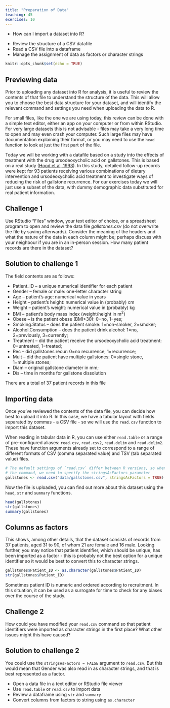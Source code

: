 ```yaml
---
title: "Preparation of Data"
teaching: 45
exercises: 10
---
```


::::::::::::::::::::::::::::::::::::: questions

- How can I import a dataset into R?

::::::::::::::::::::::::::::::::::::: 

::::::::::::::::::::::::::::::::::::: objectives

- Review the structure of a CSV datafile
- Read a CSV file into a dataframe
- Manage the assignment of data as factors or character strings

::::::::::::::::::::::::::::::::::::: 


```r
knitr::opts_chunk$set(echo = TRUE)
```
 
## Previewing data

Prior to uploading any dataset into R for analysis, it is useful to review the 
contents of that file to understand the structure of the data. This will allow
you to choose the best data structure for your dataset, and will identify the 
relevant command and settings you need when uploading the data to R. 

For small files, like the one we are using today, this review can be done with a
simple text editor, either an app on your computer or from within RStudio. For 
very large datasets this is not advisable - files may take a very long time to 
open and may even crash your computer. Such large files may have documentation 
explaining their format, or you may need to use the `head` function to look at 
just the first part of the file.

Today we will be working with a datafile based on a study into the effects of
treatment with the drug ursodeoxycholic acid on gallstones. This is based on a 
real study ([Hood et al, 1993](https://www.ncbi.nlm.nih.gov/pmc/articles/PMC1375471/)).
In this study, detailed follow-up records were kept for 93 patients receiving
various combinations of dietary intervention and ursodeoxycholic acid treatment
to investigate ways of reducing the risk of gallstone recurrence. For our
exercises today we will just use a subset of the data, with dummy demographic
data substituted for real patient information.

::::::::::::::::::::::::::::::::::::: challenge

## Challenge 1

Use RStudio “Files” window, your text editor of choice, or a spreadsheet 
program to open and review the data file _gallstones.csv_ (do not overwrite 
the file by saving afterwards). Consider the meaning of the headers and what
the nature of the data in each column might be; perhaps discuss with your 
neighbour if you are in an in-person session. How many patient records are 
there in the dataset?

::::::::::::::::::::::::::::::::::::: solution

## Solution to challenge 1

The field contents are as follows:

* Patient_ID – a unique numerical identifier for each patient
* Gender – female or male: one-letter character string
* Age – patient’s age: numerical value in years
* Height – patient’s height: numerical value in (probably) cm
* Weight – patient’s weight: numerical value in (probably) kg
* BMI – patient’s body mass index (weight/height in m<sup>2</sup>)
* Obese – is the patient obese (BMI>30): 0=no, 1=yes;
* Smoking.Status – does the patient smoke: 1=non-smoker, 2=smoker; 
* Alcohol.Consumption – does the patient drink alcohol: 1=no, 2=previously,
3=currently; 
* Treatment – did the patient receive the ursodeoxycholic acid treatment: 
0=untreated, 1=treated; 
* Rec – did gallstones recur: 0=no recurrence, 1=recurrence; 
* Mult – did the patient have multiple gallstones: 0=single stone, 1=multiple 
stones; 
* Diam – original gallstone diameter in mm; 
* Dis – time in months for gallstone dissolution

There are a total of 37 patient records in this file

::::::::::::::::::::::::::::::::::::: 
::::::::::::::::::::::::::::::::::::: 

## Importing data

Once you've reviewed the contents of the data file, you can decide how best to
upload it into R. In this case, we have a tabular layout with fields separated
by commas - a CSV file - so we will use the `read.csv` function to import this
dataset.

::::::::::::::::::::::::::::::::::::: callout

When reading in tabular data in R, you can use either `read.table` or a range
of pre-configured aliases: `read.csv`, `read.csv2`, `read.delim` and
`read.delim2`. These have function arguments already set to correspond to a
range of different formats of CSV (comma separated value) and TSV (tab
separated value) files.

::::::::::::::::::::::::::::::::::::: 

```r
# The default settings of `read.csv` differ between R versions, so when running
# the command, we need to specify the stringsAsFactors parameter
gallstones <- read.csv("data/gallstones.csv", stringsAsFactors = TRUE)
```

Now the file is uploaded, you can find out more about this dataset using the 
`head`, `str` and `summary` functions.
```r
head(gallstones)
str(gallstones)
summary(gallstones)
```

## Columns as factors

This shows, among other details, that the dataset consists of records from 37 
patients, aged 31 to 90, of whom 21 are female and 16 male. Looking further, you
may notice that patient identifier, which should be unique, has been imported 
as a factor - this is probably not the best option for a unique identifier so it 
would be best to convert this to character strings.

```r
gallstones$Patient_ID <- as.character(gallstones$Patient_ID)
str(gallstones$Patient_ID)
```

::::::::::::::::::::::::::::::::::::: callout

Sometimes patient ID is numeric and ordered according to recruitment. In this
situation, it can be used as a surrogate for time to check for any biases over 
the course of the study.

::::::::::::::::::::::::::::::::::::: 

::::::::::::::::::::::::::::::::::::: challenge

## Challenge 2

How could you have modified your `read.csv` command so that patient identifiers
were imported as character strings in the first place? What other issues might
this have caused?

::::::::::::::::::::::::::::::::::::: solution

## Solution to challenge 2

You could use the `stringsAsFactors = FALSE` argument to `read.csv`. But this
would mean that Gender was also read in as character strings, and that is best
represented as a factor.

::::::::::::::::::::::::::::::::::::: 
::::::::::::::::::::::::::::::::::::: 


::::::::::::::::::::::::::::::::::::: keypoints

- Open a data file in a text editor or RStudio file viewer
- Use `read.table` or `read.csv` to import data
- Review a dataframe using `str` and `summary`
- Convert columns from factors to string using `as.character`

::::::::::::::::::::::::::::::::::::: 

[r-markdown]: https://rmarkdown.rstudio.com/
